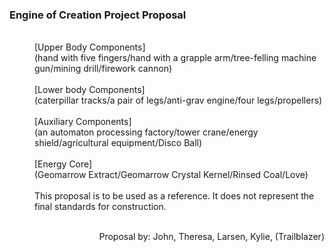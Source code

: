 ===Engine of Creation Project Proposal===
:<div align="center">{{Size|28|Engine of Creation Improvement Project Proposal}}</div>
:<div align="center">{{Size|24|Version █}}</div>
:<br />[Upper Body Components]
:(hand with five fingers/hand with a grapple arm/tree-felling machine gun/mining drill/firework cannon)
:<br />[Lower body Components]
:(caterpillar tracks/a pair of legs/anti-grav engine/four legs/propellers)
:<br />[Auxiliary Components]
:(an automaton processing factory/tower crane/energy shield/agricultural equipment/Disco Ball)
:<br />[Energy Core]
:(Geomarrow Extract/Geomarrow Crystal Kernel/Rinsed Coal/Love)
:<br />This proposal is to be used as a reference. It does not represent the final standards for construction.
:<br /><div align="right">Proposal by: John, Theresa, Larsen, Kylie, (Trailblazer)</div>
